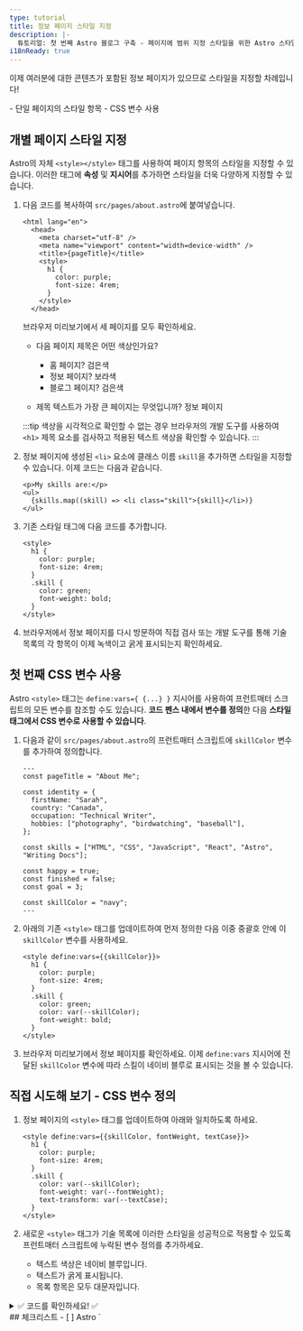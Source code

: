 ```yaml
---
type: tutorial
title: 정보 페이지 스타일 지정
description: |-
  튜토리얼: 첫 번째 Astro 블로그 구축 - 페이지에 범위 지정 스타일을 위한 Astro 스타일 태그 추가
i18nReady: true
---
```



이제 여러분에 대한 콘텐츠가 포함된 정보 페이지가 있으므로 스타일을 지정할 차례입니다!

<PreCheck>
  - 단일 페이지의 스타일 항목
  - CSS 변수 사용
</PreCheck>

## 개별 페이지 스타일 지정

Astro의 자체 `<style></style>` 태그를 사용하여 페이지 항목의 스타일을 지정할 수 있습니다. 이러한 태그에 **속성** 및 **지시어**를 추가하면 스타일을 더욱 다양하게 지정할 수 있습니다.

1. 다음 코드를 복사하여 `src/pages/about.astro`에 붙여넣습니다.

    ```astro title="src/pages/about.astro" ins={6-11}
    <html lang="en">
      <head>
        <meta charset="utf-8" />
        <meta name="viewport" content="width=device-width" />
        <title>{pageTitle}</title>
        <style>
          h1 {
            color: purple;
            font-size: 4rem;
          }
        </style>
      </head> 
    ```

    브라우저 미리보기에서 세 페이지를 모두 확인하세요.
    
    - 다음 페이지 제목은 어떤 색상인가요?

        - 홈 페이지? <Spoiler>검은색</Spoiler>
        - 정보 페이지? <Spoiler>보라색</Spoiler>
        - 블로그 페이지? <Spoiler>검은색</Spoiler>

    - 제목 텍스트가 가장 큰 페이지는 무엇입니까? <Spoiler>정보 페이지</Spoiler>

    :::tip
    색상을 시각적으로 확인할 수 없는 경우 브라우저의 개발 도구를 사용하여 `<h1>` 제목 요소를 검사하고 적용된 텍스트 색상을 확인할 수 있습니다.
    :::

2. 정보 페이지에 생성된 `<li>` 요소에 클래스 이름 `skill`을 추가하면 스타일을 지정할 수 있습니다. 이제 코드는 다음과 같습니다.

    ```astro title="src/pages/about.astro" 'class="skill"'
    <p>My skills are:</p>
    <ul>
      {skills.map((skill) => <li class="skill">{skill}</li>)}
    </ul>
    ```

3. 기존 스타일 태그에 다음 코드를 추가합니다.

    ```astro title="src/pages/about.astro" ins={6-9}
    <style>
      h1 {
        color: purple;
        font-size: 4rem;
      }
      .skill {
        color: green;
        font-weight: bold;
      }
    </style>
    ```

  4. 브라우저에서 정보 페이지를 다시 방문하여 직접 검사 또는 개발 도구를 통해 기술 목록의 각 항목이 이제 녹색이고 굵게 표시되는지 확인하세요.

## 첫 번째 CSS 변수 사용

Astro `<style>` 태그는 `define:vars={ {...} }` 지시어를 사용하여 프런트매터 스크립트의 모든 변수를 참조할 수도 있습니다. **코드 펜스 내에서 변수를 정의**한 다음 **스타일 태그에서 CSS 변수로 사용할 수 있습니다**.

1. 다음과 같이 `src/pages/about.astro`의 프런트매터 스크립트에 `skillColor` 변수를 추가하여 정의합니다.

    ```astro title="src/pages/about.astro" ins={17}
    ---
    const pageTitle = "About Me";

    const identity = {
      firstName: "Sarah",
      country: "Canada",
      occupation: "Technical Writer",
      hobbies: ["photography", "birdwatching", "baseball"],
    };

    const skills = ["HTML", "CSS", "JavaScript", "React", "Astro", "Writing Docs"];

    const happy = true;
    const finished = false;
    const goal = 3;
  
    const skillColor = "navy";
    ---
    ```

2. 아래의 기존 `<style>` 태그를 업데이트하여 먼저 정의한 다음 이중 중괄호 안에 이 `skillColor` 변수를 사용하세요.

    ```astro title="src/pages/about.astro" "define:vars={{skillColor}}" "var(--skillColor)" del={7} ins={8}
    <style define:vars={{skillColor}}> 
      h1 {
        color: purple;
        font-size: 4rem;
      }
      .skill {
        color: green;
        color: var(--skillColor);
        font-weight: bold;
      }
    </style>
    ```

3. 브라우저 미리보기에서 정보 페이지를 확인하세요. 이제 `define:vars` 지시어에 전달된 `skillColor` 변수에 따라 스킬이 네이비 블루로 표시되는 것을 볼 수 있습니다.

<Box icon="puzzle-piece">

## 직접 시도해 보기 - CSS 변수 정의
 
 1. 정보 페이지의 `<style>` 태그를 업데이트하여 아래와 일치하도록 하세요.

    ```astro title="src/pages/about.astro"
    <style define:vars={{skillColor, fontWeight, textCase}}>
      h1 {
        color: purple;
        font-size: 4rem;
      }
      .skill {
        color: var(--skillColor);
        font-weight: var(--fontWeight);
        text-transform: var(--textCase);
      }
    </style>
    ```
 
 2. 새로운 `<style>` 태그가 기술 목록에 이러한 스타일을 성공적으로 적용할 수 있도록 프런트매터 스크립트에 누락된 변수 정의를 추가하세요.
    - 텍스트 색상은 네이비 블루입니다.
    - 텍스트가 굵게 표시됩니다.
    - 목록 항목은 모두 대문자입니다.

<details>
<summary>✅ 코드를 확인하세요! ✅</summary>

```astro title="src/pages/about.astro" ins={18-19}
---
const pageTitle = "About Me";

const identity = {
  firstName: "Sarah",
  country: "Canada",
  occupation: "Technical Writer",
  hobbies: ["photography", "birdwatching", "baseball"],
};

const skills = ["HTML", "CSS", "JavaScript", "React", "Astro", "Writing Docs"];

const happy = true;
const finished = false;
const goal = 3;

const skillColor = "navy";
const fontWeight = "bold";
const textCase = "uppercase";
---
```
</details>

</Box>

<Box icon="check-list">
## 체크리스트

<Checklist>
- [ ] Astro `<style>` 태그를 사용하여 개별 페이지에 CSS 스타일을 추가할 수 있습니다.
- [ ] 변수를 사용하여 페이지 요소의 스타일을 지정할 수 있습니다.
</Checklist>
</Box>

### 참고 자료
- [Astro 구문과 JSX - 비교](/ko/core-concepts/astro-syntax/#astro와-jsx의-차이점)

- [Astro `<style>` 태그](/ko/guides/styling/#astro에서-스타일링하기)

- [Astro의 CSS 변수](/ko/guides/styling/#css-변수)